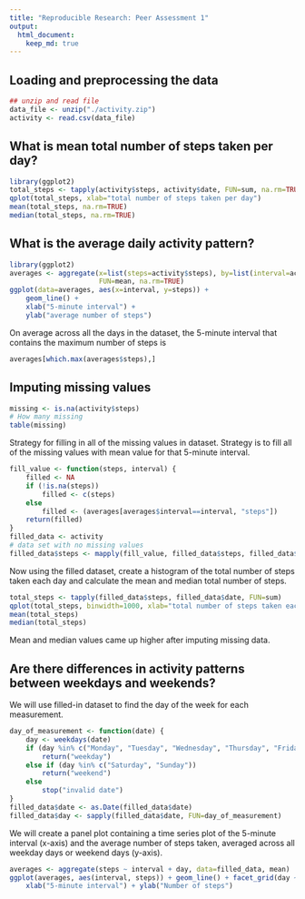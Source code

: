 ```yaml
---
title: "Reproducible Research: Peer Assessment 1"
output: 
  html_document:
    keep_md: true
---
```



## Loading and preprocessing the data
```r
## unzip and read file
data_file <- unzip("./activity.zip")
activity <- read.csv(data_file)
```


## What is mean total number of steps taken per day?
```r
library(ggplot2)
total_steps <- tapply(activity$steps, activity$date, FUN=sum, na.rm=TRUE)
qplot(total_steps, xlab="total number of steps taken per day")
mean(total_steps, na.rm=TRUE)
median(total_steps, na.rm=TRUE)
```


## What is the average daily activity pattern?

```r
library(ggplot2)
averages <- aggregate(x=list(steps=activity$steps), by=list(interval=activity$interval),
                      FUN=mean, na.rm=TRUE)
ggplot(data=averages, aes(x=interval, y=steps)) +
    geom_line() +
    xlab("5-minute interval") +
    ylab("average number of steps")
```

On average across all the days in the dataset, the 5-minute interval that contains the maximum number of steps is

```r
averages[which.max(averages$steps),]
```

## Imputing missing values

```r
missing <- is.na(activity$steps)
# How many missing
table(missing)
```

Strategy for filling in all of the missing values in dataset.
Strategy is to fill all of the missing values with mean value for that 5-minute
interval.

```r

fill_value <- function(steps, interval) {
    filled <- NA
    if (!is.na(steps))
        filled <- c(steps)
    else
        filled <- (averages[averages$interval==interval, "steps"])
    return(filled)
}
filled_data <- activity
# data set with no missing values
filled_data$steps <- mapply(fill_value, filled_data$steps, filled_data$interval)
```
Now using the filled dataset, create a histogram of the total number of steps taken each day and calculate the mean and median total number of steps.

```r
total_steps <- tapply(filled_data$steps, filled_data$date, FUN=sum)
qplot(total_steps, binwidth=1000, xlab="total number of steps taken each day")
mean(total_steps)
median(total_steps)
```

Mean and median values came up higher after imputing missing data. 

## Are there differences in activity patterns between weekdays and weekends?
We will use filled-in dataset to find the day of the week for each measurement.

```r
day_of_measurement <- function(date) {
    day <- weekdays(date)
    if (day %in% c("Monday", "Tuesday", "Wednesday", "Thursday", "Friday"))
        return("weekday")
    else if (day %in% c("Saturday", "Sunday"))
        return("weekend")
    else
        stop("invalid date")
}
filled_data$date <- as.Date(filled_data$date)
filled_data$day <- sapply(filled_data$date, FUN=day_of_measurement)
```

We will create a panel plot containing a time series plot  of the 5-minute interval (x-axis) and the average number of steps taken, averaged across all weekday days or weekend days (y-axis).
```r
averages <- aggregate(steps ~ interval + day, data=filled_data, mean)
ggplot(averages, aes(interval, steps)) + geom_line() + facet_grid(day ~ .) +
    xlab("5-minute interval") + ylab("Number of steps")
```
